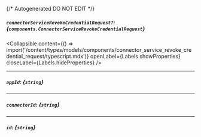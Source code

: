 {/* Autogenerated DO NOT EDIT  */}

##### `connectorServiceRevokeCredentialRequest?`: *{`components.ConnectorServiceRevokeCredentialRequest`}*

<Collapsible content={() => import('/content/types/models/components/connector_service_revoke_credential_request/typescript.mdx')} openLabel={Labels.showProperties} closeLabel={Labels.hideProperties} />


---
##### `appId`: *{`string`}*

---
##### `connectorId`: *{`string`}*

---
##### `id`: *{`string`}*


